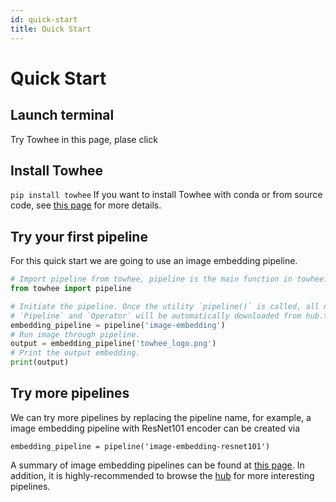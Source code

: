 ```yaml
---
id: quick-start
title: Quick Start
---
```



# Quick Start

## Launch terminal

Try Towhee in this page, plase click
<KatacodaBtn />

## Install Towhee
`pip install towhee`
If you want to install Towhee with conda or from source code, see [this page](get-started/install) for more details.

## Try your first pipeline

For this quick start we are going to use an image embedding pipeline. 

```python
# Import pipeline from towhee, pipeline is the main function in towhee.
from towhee import pipeline

# Initiate the pipeline. Once the utility `pipeline()` is called, all necessary 
# `Pipeline` and `Operator` will be automatically downloaded from hub.towhee.io.
embedding_pipeline = pipeline('image-embedding')
# Run image through pipeline.
output = embedding_pipeline('towhee_logo.png')
# Print the output embedding.
print(output)
```

## Try more pipelines

We can try more pipelines by replacing the pipeline name, for example, a image embedding pipeline with ResNet101 encoder can be created via
```
embedding_pipeline = pipeline('image-embedding-resnet101')
```
A summary of image embedding pipelines can be found at [this page](pipelines/image-embedding).
In addition, it is highly-recommended to browse the [hub](https://hub.towhee.io/pipelines) for more interesting pipelines.